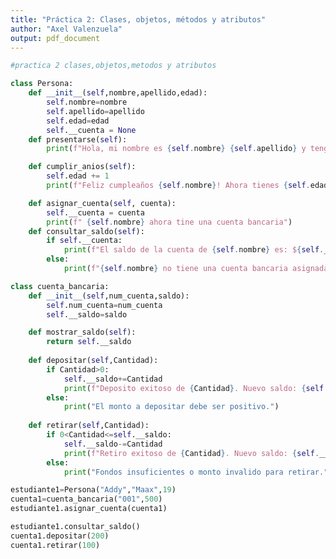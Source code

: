 ---
title: "Práctica 2: Clases, objetos, métodos y atributos"
author: "Axel Valenzuela"
output: pdf_document
---

```{python}
#practica 2 clases,objetos,metodos y atributos

class Persona:
    def __init__(self,nombre,apellido,edad):
        self.nombre=nombre
        self.apellido=apellido
        self.edad=edad
        self.__cuenta = None 
    def presentarse(self):
        print(f"Hola, mi nombre es {self.nombre} {self.apellido} y tengo {self.edad} años.")

    def cumplir_anios(self):
        self.edad += 1
        print(f"Feliz cumpleaños {self.nombre}! Ahora tienes {self.edad} años.")

    def asignar_cuenta(self, cuenta):
        self.__cuenta = cuenta
        print(f" {self.nombre} ahora tine una cuenta bancaria")
    def consultar_saldo(self):
        if self.__cuenta:
            print(f"El saldo de la cuenta de {self.nombre} es: ${self.__cuenta.mostrar_saldo()} ")
        else:
            print(f"{self.nombre} no tiene una cuenta bancaria asignada.")

class cuenta_bancaria:
    def __init__(self,num_cuenta,saldo):
        self.num_cuenta=num_cuenta
        self.__saldo=saldo

    def mostrar_saldo(self):
        return self.__saldo
    
    def depositar(self,Cantidad):
        if Cantidad>0:
            self.__saldo+=Cantidad
            print(f"Deposito exitoso de {Cantidad}. Nuevo saldo: {self.__saldo}")
        else:
            print("El monto a depositar debe ser positivo.")
    
    def retirar(self,Cantidad):
        if 0<Cantidad<=self.__saldo:
            self.__saldo-=Cantidad
            print(f"Retiro exitoso de {Cantidad}. Nuevo saldo: {self.__saldo}")
        else:
            print("Fondos insuficientes o monto invalido para retirar.")

estudiante1=Persona("Addy","Maax",19)
cuenta1=cuenta_bancaria("001",500)
estudiante1.asignar_cuenta(cuenta1)

estudiante1.consultar_saldo()
cuenta1.depositar(200)
cuenta1.retirar(100)
```